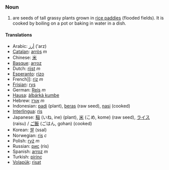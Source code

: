 === Noun ===
#are seeds of tall grassy plants grown in [[rice paddy|rice paddies]] (flooded fields). It is cooked by boiling on a pot or baking in water in a dish.

==== Translations ====
*Arabic: [[أرز]] ('arz)
*[[Catalan]]: [[arròs]] ''m''
*Chinese: [[米]]
*[[Basque]]: [[arroz]]
*Dutch: [[rijst]] ''m''
*[[Esperanto]]: [[rizo]]
*French]]: [[riz]] ''m''
*[[Frisian]]: [[rys]]
*German: [[Reis]] ''m''
*[[Hausa]]: [[àlbárkà kumbe]]
*Hebrew: [[אורז]] ''m''
*Indonesian: [[padi]] (plant), [[beras]] (raw seed), [[nasi]] (cooked)
*[[Interlingua]]: [[ris]]
*Japanese: [[稲]] (いね, ine) (plant), [[米]] (こめ, kome) (raw seed), [[ライス]] (raisu) / [[ご飯]] (ごはん, gohan) (cooked)
*Korean: [[쌀]] (ssal)
*Norwegian: [[ris]] ''c''
*Polish: [[ryż]] ''m''
*Russian: [[рис]] (ris)
*Spanish: [[arroz]] ''m''
*Turkish: [[pirinç]]
*[[Volapük]]: [[risat]]
